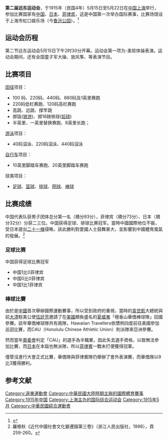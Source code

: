 '''第二届远东运动会'''，于1915年（民国4年）5月15日至5月22日在[[中国|中国]][[上海|上海]]举行，参加比赛国家有[[中国|中国]]、[[日本|日本]]、[[菲律宾|菲律宾]]，这是中国第一次举办国际赛事，比赛场馆设于上海市虹口娱乐场（今[[鲁迅公园|鲁迅公园]]）。<ref>{{Cite web |url=http://sports.sina.com.cn/o/2005-05-08/18381548487.shtml |title=第二届远东运动会燃中国热情 |accessdate=2010-01-24 |archive-date=2020-04-09 |archive-url=https://web.archive.org/web/20200409091348/http://sports.sina.com.cn/o/2005-05-08/18381548487.shtml |dead-url=no }}</ref>

== 运动会历程 ==
第二节远东运动会5月15日下午2时30分开幕。运动会第一项为-柔软体操表演。运动会期间，还有全国童子军大操、放风筝、等表演节目。

== 比赛项目 ==
[[田径|田径]]项目：
* 100 码、220码、440码、880码及1英里赛跑
* 220码低栏赛跑、120码高栏赛跑
* 高跳、远跳、撑竿跳
* 掷钹([[铁饼|铁饼]])、掷16磅铁球([[铅球|铅球]])
* 半英里、一英里替换赛跑、8英里长跑；
[[游泳|游泳]]项目：
* 40码泅泳、220码泅泳、440码泅泳
[[自行车|自行车]]项目：
* 10英里脚踏车赛跑、20英里脚踏车赛跑
球类项目：
* [[足球|足球]]、[[篮球|篮球]]、[[排球|排球]]、[[网球|网球]]、[[棒球|棒球]]

== 比赛成绩 ==
中国代表队获男子团体总分第一名（積分93分），菲律宾（積分73分）、日本（積分32分）分获二三位。中国获得足球、排球比赛冠军。當時中國國際地位不振，受日本提出[[二十一條|二十一條]]侵略，該此勝利對愛國人士鼓舞甚大，並影響到中國體育風氣的發展。<ref>羅檢秋《近代中國社會文化變遷錄第三卷》（浙江人民出版社，1998），頁259-260。</ref>

=== 足球比赛 ===
中国获得足球比赛冠军
*中国1比0菲律宾
*中国0比0菲律宾
*中国1比1菲律宾

=== 棒球比賽 ===
由於是[[中國|中國]]首次舉辦國際運動賽事，所以受到政府的重視，當時的[[袁世凱|袁世凱]]大總統與前[[大清|大清]]駐美公使[[伍廷芳|伍廷芳]]邀請了在[[美國|美國]]頗負盛名的[[夏威夷|夏威夷]]「檀香山華僑棒球隊」回國參賽。該年華僑棒球隊共有兩隊，Hawaiian Travellers依慣例四度前往美國參加巡迴比賽，而CAU（Honolulu Chinese Athletic Union）則派隊來亞洲參賽。

然而當年[[奧林匹克委員會|奧委會]]判定「CAU」的選手為半職業，因此失去選手資格，以致無法參加比賽，而[[日本|日本]]在本屆也無派隊，所以[[菲律賓|菲律賓]]一戰未打便獲得冠軍。

僅管沒進行大會正式比賽，華僑隊與菲律賓隊仍舉辦了會外表演賽，而華僑隊以9比3獲得勝利。

== 参考文献 ==
{{Reflist}}

{{台灣棒球維基館}}
{{遠東運動會}}

[[Category:遠東運動會|Category:遠東運動會]]
[[Category:中華民國大陸時期主辦的國際體育賽事|Category:中華民國大陸時期主辦的國際體育賽事]]
[[Category:1915年中国|Category:1915年中国]]
[[Category:上海主办的国际综合运动会|Category:上海主办的国际综合运动会]]
[[Category:1915年5月|Category:1915年5月]]
[[Category:中華民國綜合運動會|Category:中華民國綜合運動會]]